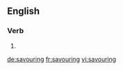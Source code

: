 ==English==

===Verb===
{{head|en|present participle}}

# {{present participle of|savour|lang=en}}

[[de:savouring]]
[[fr:savouring]]
[[vi:savouring]]